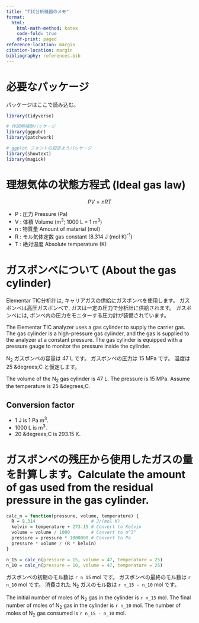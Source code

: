 ```yaml
---
title: "TIC分析機器のメモ"
format: 
  html:
    html-math-method: katex
    code-fold: true
    df-print: paged
reference-location: margin
citation-location: margin
bibliography: references.bib
---
```


# 必要なパッケージ

パッケージはここで読み込む。

```r
library(tidyverse)

# 作図用補助パッケージ
library(ggpubr)
library(patchwork)

# ggplot フォントの設定ようパッケージ
library(showtext)
library(magick)
```


# 理想気体の状態方程式 (Ideal gas law)

$$
PV = nRT
$$

* P : 圧力 Pressure (Pa)
* V : 体積 Volume (m^3^; 1000 L = 1 m^3^)
* n : 物質量 Amount of material (mol)
* R : モル気体定数 gas constant (8.314 J (mol K)^-1^)
* T : 絶対温度 Absolute temperature (K)

# ガスボンベについて (About the gas cylinder)


Elementar TIC分析計は, キャリアガスの供給にガスボンベを使用します。
ガスボンベは高圧ガスボンベで, ガスは一定の圧力で分析計に供給されます。
ガスボンベには, ボンベ内の圧力をモニターする圧力計が装備されています。

The Elementar TIC analyzer uses a gas cylinder to supply the carrier gas. The gas cylinder is a high-pressure gas cylinder, and the gas is supplied to the analyzer at a constant pressure. The gas cylinder is equipped with a pressure gauge to monitor the pressure inside the cylinder.

N~2~ ガスボンベの容量は 47 L です。
ガスボンベの圧力は 15 MPa です。
温度は 25 &degrees;C と仮定します。

The volume of the N~2~ gas cylinder is 47 L.
The pressure is 15 MPa.
Assume the temperature is 25 &degrees;C.

:::{.callout-info}
## Conversion factor
* 1 J is 1 Pa m^3^.
* 1000 L is  m^3^.
* 20 &degrees;C is 293.15 K.

:::

# ガスボンベの残圧から使用したガスの量を計算します。Calculate the amount of gas used from the residual pressure in the gas cylinder.

```r
calc_n = function(pressure, volume, temperature) {
  R = 8.314                     # J/(mol K)
  kelvin = temperature + 273.15 # Convert to Kelvin
  volume = volume / 1000        # Convert to m^3^
  pressure = pressure * 1000000 # Convert to Pa
  pressure * volume / (R * kelvin)
}

n_15 = calc_n(pressure = 15, volume = 47, temperature = 25)
n_10 = calc_n(pressure = 10, volume = 47, temperature = 25)
```


ガスボンベの初期のモル数は `r n_15` mol です。
ガスボンベの最終のモル数は `r n_10` mol です。
消費された N~2~ ガスのモル数は `r n_15 - n_10` mol です。

The initial number of moles of N~2~ gas in the cylinder is `r n_15` mol. 
The final number of moles of N~2~ gas in the cylinder is `r n_10` mol.
The number of moles of N~2~ gas consumed is `r n_15 - n_10` mol.



































